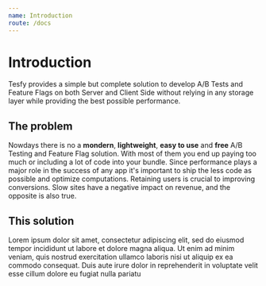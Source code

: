 ```yaml
---
name: Introduction
route: /docs
---
```


# Introduction

Tesfy provides a simple but complete solution to develop A/B Tests and Feature Flags on both Server and Client Side without relying in any storage layer while providing the best possible performance.

## The problem

Nowdays there is no a **mondern**, **lightweight**, **easy to use** and **free** A/B Testing and Feature Flag solution. With most of them you end up paying too much or including a lot of code into your bundle.
Since performance plays a major role in the success of any app it's important to ship the less code as possible and optimize computations. Retaining users is crucial to improving conversions. Slow sites have a negative impact on revenue, and the opposite is also true.

## This solution

Lorem ipsum dolor sit amet, consectetur adipiscing elit, sed do eiusmod tempor incididunt ut labore et dolore magna aliqua. Ut enim ad minim veniam, quis nostrud exercitation ullamco laboris nisi ut aliquip ex ea commodo consequat. Duis aute irure dolor in reprehenderit in voluptate velit esse cillum dolore eu fugiat nulla pariatu
